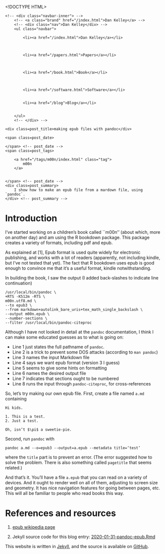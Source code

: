 <!DOCTYPE HTML>
<html>
<head>
<link rel='stylesheet' type='text/css' href='https://dankelley.github.io/css/syntax.css' />
<link rel='stylesheet' type='text/css' href='https://dankelley.github.io/css/style.css' />
<meta charset="UTF-8">
<title>making epub files with pandoc</title>
</head>

<body>
<div class="navbar">
    <!-- <div class="navbar-inner"> -->
        <!-- <a class="brand" href="/index.html">Dan Kelley</a> -->
        <!-- <div class="nav">Dan Kelley</div> -->
        <ul class="navbar">
            
            <li><a href="/index.html">Dan Kelley</a></li>
            

            
            <li><a href="/papers.html">Papers</a></li>
            

            
            <li><a href="/book.html">Book</a></li>
            

            
            <li><a href="/software.html">Software</a></li>
            
            
            <li><a href="/blog">Blog</a></li>
            

        </ul>
        <!-- </div> -->
</div>

<div id="content">
    




<!-- <div class="span8"> -->

<div class=topnav>

<!-- | <a href='/blog'>Home</a> | -->

</div> <!-- topnav -->


<div class="page-header">

    <div class=post_title>making epub files with pandoc</div>
<!-- </div> --> <!-- span8 -->

<!-- <div class="span4"> -->

<div class=slug>
    <span class=post_date>
        
    </span> <!-- post_date -->
    <span class=post_tags>
        
        <a href="/tags/m00n/index.html" class="tag">
            m00n
        </a>
        
        
    </span> <!-- post_date -->
    <div class=post_summary>
        I show how to make an epub file from a mardown file, using `pandoc`.
    </div> <!-- post_summary -->
</div> <!-- slug -->

<!-- </div> -->
<!-- span4 -->
</div> <!-- page-header -->



# Introduction

I've started working on a children's book called ``m00n''  (about which, more
on another day) and am using the R bookdown package.  This package creates a
variety of formats, including pdf and epub.

As explained at [1], Epub format is used quite widely for electronic
publishing, and works with a lot of readers (apparently, not including kindle,
but I've not tested that yet). The fact that R bookdown uses epub is good
enough to convince me that it's a useful format, kindle notwithstanding.

In building the book, I saw the output (I added back-slashes to indicate line continuation)
```
/usr/local/bin/pandoc \
+RTS -K512m -RTS \
m00n.utf8.md \
--to epub3 \
--from markdown+autolink_bare_uris+tex_math_single_backslash \
--output m00n.epub \
--number-sections \
--filter /usr/local/bin/pandoc-citeproc
```

Although I have not looked in detail at the `pandoc` documentation, I think
I can make some educated guesses as to what is going on:

* Line 1 just states the full pathname of `pandoc`.
* Line 2 is a trick to prevent some DOS attacks (according to `man pandoc`)
* Line 3 names the input Markdown file
* Line 4 says we want epub format (version 3 I guess)
* Line 5 seems to give some hints on formatting
* Line 6 names the desired output file
* Line 7 indicates that sections ought to be numbered
* Line 8 runs the input through `pandoc-citeproc`, for cross-references

So, let's try making our own epub file.  First, create a file named `a.md` containing
```
Hi kids.

1. This is a test.
2. Just a test.

Oh, isn’t $\pi$ a sweetie-pie.
```

Second, run `pandoc` with
```
pandoc a.md --o=epub3 --output=a.epub --metadata title=‘test’
```
where the `title` part is to prevent an error.  (The error suggested how to solve
the problem. There is also something called `pagetitle` that seems related.)

And that's it.  You'll have a file `a.epub` that you can read on a variety of
devices. And it ought to render well on all of them, adjusting to screen size
and geometry.  It has nice navigation features for going between pages, etc.
This will all be familiar to people who read books this way.

# References and resources

1. [epub wikipedia page](https://en.wikipedia.org/wiki/EPUB)

2. Jekyll source code for this blog entry: [2020-01-31-pandoc-epub.Rmd](https://raw.github.com/dankelley/dankelley.github.io/master/assets/2020-01-31-pandoc-epub.Rmd)






</div>

<p class="footnote">This website is written in <a
href="http://jekyllrb.com">Jekyll</a>, and the source is available on <a
href="https://github.com/dankelley/dankelley.github.io">GitHub</a>.</p>

</body>
</html>

